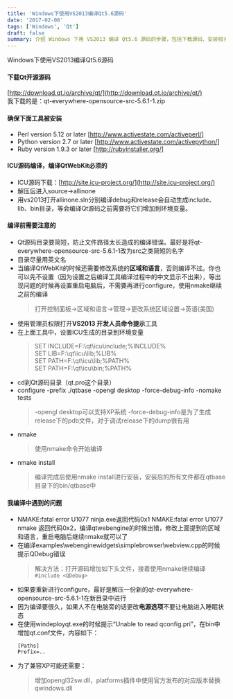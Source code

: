 ```yaml
---
title: 'Windows下使用VS2013编译Qt5.6源码'
date: '2017-02-08'
tags: ['Windows', 'Qt']
draft: false
summary: 介绍 Windows 下用 VS2013 编译 Qt5.6 源码的步骤，包括下载源码、安装相关工具、ICU 源码编译及环境变量设置等，还提及编译中常见问题及解决办法。 
---
```


Windows下使用VS2013编译Qt5.6源码

#### 下载Qt开源源码
[http://download.qt.io/archive/qt/](http://download.qt.io/archive/qt/)  
我下载的是：qt-everywhere-opensource-src-5.6.1-1.zip  

#### 确保下面工具被安装
* Perl version 5.12 or later   [http://www.activestate.com/activeperl/]
* Python version 2.7 or later  [http://www.activestate.com/activepython/]
* Ruby version 1.9.3 or later  [http://rubyinstaller.org/]

#### ICU源码编译，编译QtWebKit必须的
* ICU源码下载：[http://site.icu-project.org/](http://site.icu-project.org/)
* 解压后进入source->allinone
* 用vs2013打开allinone.sln分别编译debug和release会自动生成include、lib、bin目录，等会编译Qt源码之前需要将它们增加到环境变量。

#### 编译前需要注意的
* Qt源码目录要简短，防止文件路径太长造成的编译错误。最好是将qt-everywhere-opensource-src-5.6.1-1改为src之类简短的名字
* 目录尽量用英文名
* 当编译QtWebKit的时候还需要修改系统的**区域和语言**，否则编译不过。你也可以先不设置（因为设置之后编译工具编译过程中的中文显示不出来），等出现问题的时候再设置重启电脑后，不需要再进行configure，使用nmake继续之前的编译
  > 打开控制面板->区域和语言->管理->更改系统区域设置->英语(美国)
* 使用管理员权限打开**VS2013 开发人员命令提示**工具
* 在上面工具中，设置ICU生成的目录到环境变量  
  > SET INCLUDE=F:\qt\icu\include;%INCLUDE%  
  > SET LIB=F:\qt\icu\lib;%LIB%  
  > SET PATH=F:\qt\icu\lib;%PATH%  
  > SET PATH=F:\qt\icu\bin;%PATH%  
* cd到Qt源码目录（qt.pro这个目录）
* configure -prefix ./qtbase -opengl desktop -force-debug-info -nomake tests
  > -opengl desktop可以支持XP系统
  > -force-debug-info是为了生成release下的pdb文件，对于调试release下的dump很有用
* nmake
  > 使用nmake命令开始编译
* nmake install
  > 编译完成后使用nmake install进行安装，安装后的所有文件都在qtbase目录下的bin/qtbase中

#### 我编译中遇到的问题
* NMAKE:fatal error U1077 ninja.exe返回代码0x1 NMAKE:fatal error U1077 nmake 返回代码0x2，编译qtwebengine的时候出错，修改上面提到的区域和语言，重启电脑后继续nmake就可以了
* 在编译examples\webenginewidgets\simplebrowser\webview.cpp的时候提示QDebug错误
  > 解决方法：打开源码增加如下头文件，接着使用nmake继续编译  
  ```#include <QDebug>```
* 如果要重新进行configure，最好是解压一份新的qt-everywhere-opensource-src-5.6.1-1在新目录中进行
* 因为编译要很久，如果人不在电脑旁的话更改**电源选项**不要让电脑进入睡眠状态
* 在使用windeployqt.exe的时候提示“Unable to read qconfig.pri”，在bin中增加qt.conf文件，内容如下：
  ```
  [Paths]
  Prefix=..
  ```
* 为了兼容XP可能还需要：
  > 增加opengl32sw.dll，platforms插件中使用官方发布的对应版本替换qwindows.dll